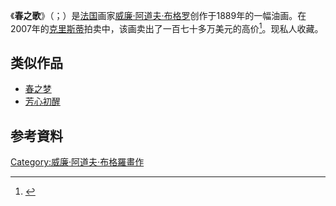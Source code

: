 {{Painting| image_file=William-Adolphe Bouguereau - Chansons de printemps.jpg
| title = 春之歌 (布格罗)
| artist = [[威廉·阿道夫·布格罗|威廉·阿道夫·布格罗]]
| year = 1889年
| type = [[油画|油画]]
| height = 148.6 
| width = 99.7
| museum = 私人收藏
}}

《'''春之歌'''》（{{lang-fr|'''Chansons de Printemps'''}}；{{lang-en|'''Songs of Spring'''}}）是[[法国|法国]]画家[[威廉·阿道夫·布格罗|威廉·阿道夫·布格罗]]创作于1889年的一幅油画。在2007年的[[克里斯蒂|克里斯蒂]]拍卖中，该画卖出了一百七十多万美元的高价<ref>{{Cite web |url=http://www.artnet.com/magazineus/news/artmarketwatch/artmarketwatch4-16-07.asp |title=ART MARKET WATCH Christie's sale 2007 |access-date=2008-01-29 |archive-date=2017-07-24 |archive-url=https://web.archive.org/web/20170724211852/http://www.artnet.com/magazineus/news/artmarketwatch/artmarketwatch4-16-07.asp |dead-url=no }}</ref>。现私人收藏。

==类似作品==
*[[春之梦_(布格罗)|春之梦]]
*[[芳心初醒|芳心初醒]]

== 参考資料 ==
{{reflist}}

{{paint-stub}}
[[Category:威廉·阿道夫·布格羅畫作|Category:威廉·阿道夫·布格羅畫作]]